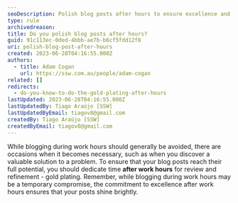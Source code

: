 ```yaml
---
seoDescription: Polish blog posts after hours to ensure excellence and reach their full potential.
type: rule
archivedreason:
title: Do you polish blog posts after hours?
guid: 91c113ec-0ded-4bbb-ae7b-b6cf5fdd12f8
uri: polish-blog-post-after-hours
created: 2023-06-28T04:16:55.000Z
authors:
  - title: Adam Cogan
    url: https://ssw.com.au/people/adam-cogan
related: []
redirects:
  - do-you-know-to-do-the-gold-plating-after-hours
lastUpdated: 2023-06-28T04:16:55.000Z
lastUpdatedBy: Tiago Araújo [SSW]
lastUpdatedByEmail: tiagov8@gmail.com
createdBy: Tiago Araújo [SSW]
createdByEmail: tiagov8@gmail.com
---
```


While blogging during work hours should generally be avoided, there are occasions when it becomes necessary, such as when you discover a valuable solution to a problem. To ensure that your blog posts reach their full potential, you should dedicate time **after work hours** for review and refinement - gold plating.
Remember, while blogging during work hours may be a temporary compromise, the commitment to excellence after work hours ensures that your posts shine brightly.
